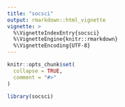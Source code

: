 ```yaml
---
title: "socsci"
output: rmarkdown::html_vignette
vignette: >
  %\VignetteIndexEntry{socsci}
  %\VignetteEngine{knitr::rmarkdown}
  %\VignetteEncoding{UTF-8}
---
```


```r
knitr::opts_chunk$set(
  collapse = TRUE,
  comment = "#>"
)
```

```r
library(socsci)
```
